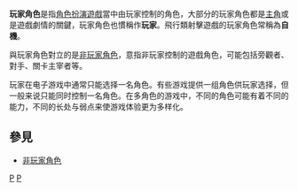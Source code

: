{{expand language|1=en|page=|time=2020-05-12T06:20:14+00:00}}
{{unreferenced|time=2020-05-12T06:20:14+00:00}}
{{RPG}}
'''玩家角色'''是指[[角色扮演遊戲|角色扮演遊戲]]當中由玩家控制的角色，大部分的玩家角色都是[[主角|主角]]或是遊戲劇情的關鍵，玩家角色也慣稱作'''玩家'''。飛行類射擊遊戲的玩家角色常稱為'''自機'''。

與玩家角色對立的是[[非玩家角色|非玩家角色]]，意指非玩家控制的遊戲角色，可能包括旁觀者、對手、關卡主宰者等。

玩家在电子游戏中通常只能选择一名角色。有些游戏提供一组角色供玩家选择，但一般来说只能同时控制一名角色。在多角色的游戏中，不同的角色可能有着不同的能力，不同的长处与弱点来使游戏体验更为多样化。


== 參見 ==
* [[非玩家角色|非玩家角色]]
{{game-stub}}

[[Category:角色扮演遊戲|P]]
[[Category:電子遊戲術語|P]]